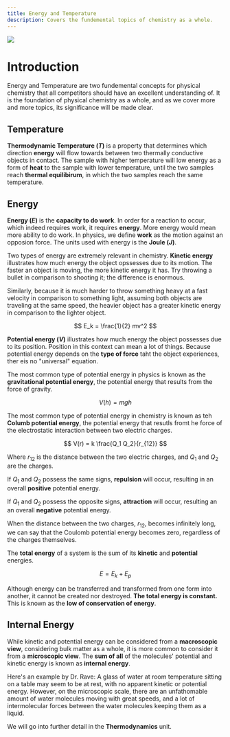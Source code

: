 ```yaml
---
title: Energy and Temperature
description: Covers the fundemental topics of chemistry as a whole.
---
```


<img src="https://i.imgur.com/kaiJx4Z.png"/>

# Introduction

Energy and Temperature are two fundemental concepts for physical chemistry that all competitors should have an excellent understanding of.
It is the foundation of physical chemistry as a whole, and as we cover more and more topics, its significance will be made clear.


## Temperature

**Thermodynamic Temperature (_T_)** is a property that determines which direction **energy** will flow towards between two thermally conductive objects in contact.
The sample with higher temperature will low energy as a form of **heat** to the sample with lower temperature, until the two samples reach **thermal equilibirum**, in which the two samples reach the same temperature.


## Energy

**Energy (_E_)** is the **capacity to do work**.
In order for a reaction to occur, which indeed requires work, it requires **energy**.
More energy would mean more ability to do work.
In physics, we define **work** as the motion against an opposion force.
The units used with energy is the **Joule (_J_)**.

Two types of energy are extremely relevant in chemistry.
**Kinetic energy** illustrates how much energy the object opssesses due to its motion.
The faster an object is moving, the more kinetic energy it has.
Try throwing a bullet in comparison to shooting it; the difference is enormous.

Similarly, because it is much harder to throw something heavy at a fast velocity in comparison to something light, assuming both objects are traveling at the same speed, the heavier object has a greater kinetic energy in comparison to the lighter object.

$$
E_k = \frac{1}{2} mv^2
$$

**Potential energy (_V_)** illustrates how much energy the object possesses due to its position.
Position in this context can mean a lot of things.
Because potential energy depends on the **type of force** taht the object experiences, ther eis no "universal" equation.

The most common type of potential energy in physics is known as the **gravitational potential energy**, the potential energy that results from the force of gravity.

$$
V(h) = mgh
$$

The most common type of potential energy in chemistry is known as teh **Columb potential energy**, the potential energy that resutls fromt he force of the electrostatic interaction between two electric charges.

$$
V(r) = k \frac{Q_1 Q_2}{r_{12}}
$$

Where $r_{12}$ is the distance between the two electric charges, and $Q_1$ and $Q_2$ are the charges.

If $Q_1$ and $Q_2$ possess the same signs, **repulsion** will occur, resulting in an overall **positive** potential energy.

If $Q_1$ and $Q_2$ possess the opposite signs, **attraction** will occur, resulting an an overall **negative** potential energy.

When the distance between the two charges, $r_{12}$, becomes infinitely long, we can say that the Coulomb potential energy becomes zero, regardless of the charges themselves.

The **total energy** of a system is the sum of its **kinetic** and **potential** energies.

$$
E = E_k + E_p
$$

Although energy can be transferred and transformed from one form into another, it cannot be created nor destroyed.
**The total energy is constant.**
This is known as the **low of conservation of energy**.


## Internal Energy

While kinetic and potential energy can be considered from a **macroscopic view**, considering bulk matter as a whole, it is more common to consider it from a **microscopic view**.
The **sum of all** of the molecules' potential and kinetic energy is known as **internal energy**.

Here's an example by Dr. Rave: A glass of water at room temperature sitting on a table may seem to be at rest, with no apparent kinetic or potential energy.
However, on the microscopic scale, there are an unfathomable amount of water molecules moving with great speeds, and a lot of intermolecular forces between the water molecules keeping them as a liquid.

We will go into further detail in the **Thermodynamics** unit.
